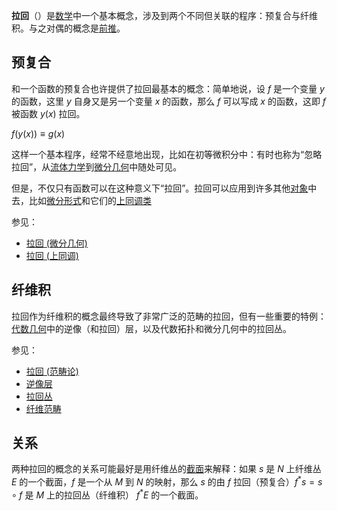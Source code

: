 '''拉回'''（{{lang|en|pullback}}）是[[数学|数学]]中一个基本概念，涉及到两个不同但关联的程序：预复合与纤维积。与之对偶的概念是[[前推|前推]]。

==预复合==

和一个函数的预复合也许提供了拉回最基本的概念：简单地说，设 ''f'' 是一个变量 ''y'' 的函数，这里 ''y'' 自身又是另一个变量 ''x'' 的函数，那么 ''f'' 可以写成 ''x'' 的函数，这即 ''f'' 被函数 ''y''(''x'') 拉回。

<math>f(y(x)) \equiv g(x)</math>

这样一个基本程序，经常不经意地出现，比如在初等微积分中：有时也称为“忽略拉回”，从[[流体力学|流体力学]]到[[微分几何|微分几何]]中随处可见。

但是，不仅只有函数可以在这种意义下“拉回”。拉回可以应用到许多其他[[对象_(范畴论)|对象]]中去，比如[[微分形式|微分形式]]和它们的[[德拉姆上同调|上同调类]]

参见：
*[[拉回_(微分几何)|拉回 (微分几何)]]
*[[拉回_(上同调)|拉回 (上同调)]]

==纤维积==

拉回作为纤维积的概念最终导致了非常广泛的范畴的拉回，但有一些重要的特例：[[代数几何|代数几何]]中的逆像（和拉回）层，以及代数拓扑和微分几何中的拉回丛。

参见：
*[[拉回_(范畴论)|拉回 (范畴论)]]
*[[逆像层|逆像层]]
*[[拉回丛|拉回丛]]
*[[纤维范畴|纤维范畴]]

==关系==

两种拉回的概念的关系可能最好是用纤维丛的[[截面_(纤维丛)|截面]]来解释：如果 ''s'' 是 ''N'' 上纤维丛 ''E'' 的一个截面，''f'' 是一个从 ''M'' 到 ''N'' 的映射，那么 ''s'' 的由 ''f'' 拉回（预复合）<math> f^* s=s\circ f</math> 是 ''M'' 上的拉回丛（纤维积） ''f''<sup>*</sup>''E'' 的一个截面。

{{數學小作品}}